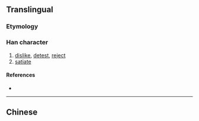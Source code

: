 {{also|厭}}
{{character info/new}}
==Translingual==

===Etymology===
{{Han simp|厭|f=猒|t=犬}}

===Han character===
{{Han char|rn=27|rad=厂|as=04|sn=6|four=|canj=MIK|ids=⿸厂犬}}

# [[dislike]], [[detest]], [[reject]]
# [[satiate]]

====References====
* {{Han ref|kx=0160.371|hdz=10069.070|uh=538C|ud=21388}}

----

==Chinese==
{{zh-see|厭}}